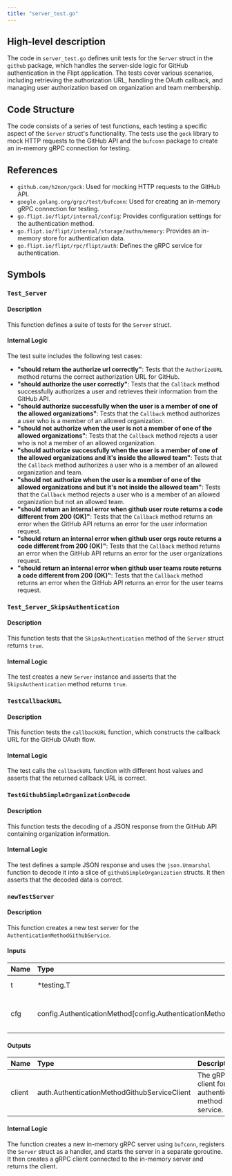 ```yaml
---
title: "server_test.go"
---
```


## High-level description
The code in `server_test.go` defines unit tests for the `Server` struct in the `github` package, which handles the server-side logic for GitHub authentication in the Flipt application. The tests cover various scenarios, including retrieving the authorization URL, handling the OAuth callback, and managing user authorization based on organization and team membership.

## Code Structure
The code consists of a series of test functions, each testing a specific aspect of the `Server` struct's functionality. The tests use the `gock` library to mock HTTP requests to the GitHub API and the `bufconn` package to create an in-memory gRPC connection for testing.

## References
- `github.com/h2non/gock`: Used for mocking HTTP requests to the GitHub API.
- `google.golang.org/grpc/test/bufconn`: Used for creating an in-memory gRPC connection for testing.
- `go.flipt.io/flipt/internal/config`: Provides configuration settings for the authentication method.
- `go.flipt.io/flipt/internal/storage/authn/memory`: Provides an in-memory store for authentication data.
- `go.flipt.io/flipt/rpc/flipt/auth`: Defines the gRPC service for authentication.

## Symbols

### `Test_Server`
#### Description
This function defines a suite of tests for the `Server` struct.

#### Internal Logic
The test suite includes the following test cases:
- **"should return the authorize url correctly"**: Tests that the `AuthorizeURL` method returns the correct authorization URL for GitHub.
- **"should authorize the user correctly"**: Tests that the `Callback` method successfully authorizes a user and retrieves their information from the GitHub API.
- **"should authorize successfully when the user is a member of one of the allowed organizations"**: Tests that the `Callback` method authorizes a user who is a member of an allowed organization.
- **"should not authorize when the user is not a member of one of the allowed organizations"**: Tests that the `Callback` method rejects a user who is not a member of an allowed organization.
- **"should authorize successfully when the user is a member of one of the allowed organizations and it's inside the allowed team"**: Tests that the `Callback` method authorizes a user who is a member of an allowed organization and team.
- **"should not authorize when the user is a member of one of the allowed organizations and but it's not inside the allowed team"**: Tests that the `Callback` method rejects a user who is a member of an allowed organization but not an allowed team.
- **"should return an internal error when github user route returns a code different from 200 (OK)"**: Tests that the `Callback` method returns an error when the GitHub API returns an error for the user information request.
- **"should return an internal error when github user orgs route returns a code different from 200 (OK)"**: Tests that the `Callback` method returns an error when the GitHub API returns an error for the user organizations request.
- **"should return an internal error when github user teams route returns a code different from 200 (OK)"**: Tests that the `Callback` method returns an error when the GitHub API returns an error for the user teams request.

### `Test_Server_SkipsAuthentication`
#### Description
This function tests that the `SkipsAuthentication` method of the `Server` struct returns `true`.

#### Internal Logic
The test creates a new `Server` instance and asserts that the `SkipsAuthentication` method returns `true`.

### `TestCallbackURL`
#### Description
This function tests the `callbackURL` function, which constructs the callback URL for the GitHub OAuth flow.

#### Internal Logic
The test calls the `callbackURL` function with different host values and asserts that the returned callback URL is correct.

### `TestGithubSimpleOrganizationDecode`
#### Description
This function tests the decoding of a JSON response from the GitHub API containing organization information.

#### Internal Logic
The test defines a sample JSON response and uses the `json.Unmarshal` function to decode it into a slice of `githubSimpleOrganization` structs. It then asserts that the decoded data is correct.

### `newTestServer`
#### Description
This function creates a new test server for the `AuthenticationMethodGithubService`.

#### Inputs
| Name | Type | Description |
|:-----|:-----|:------------|
| t | *testing.T | The testing object. |
| cfg | config.AuthenticationMethod[config.AuthenticationMethodGithubConfig] | The authentication method configuration. |

#### Outputs
| Name | Type | Description |
|:-----|:-----|:------------|
| client | auth.AuthenticationMethodGithubServiceClient | The gRPC client for the authentication method service. |

#### Internal Logic
The function creates a new in-memory gRPC server using `bufconn`, registers the `Server` struct as a handler, and starts the server in a separate goroutine. It then creates a gRPC client connected to the in-memory server and returns the client.
